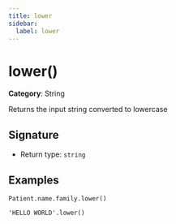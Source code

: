 ```yaml
---
title: lower
sidebar:
  label: lower
---
```


# lower()

**Category**: String

Returns the input string converted to lowercase

## Signature

- Return type: `string`

## Examples

```fhirpath
Patient.name.family.lower()
```

```fhirpath
'HELLO WORLD'.lower()
```

